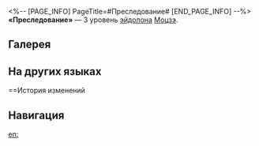 <%-- [PAGE_INFO]
PageTitle=#Преследование#
[END_PAGE_INFO] --%>
{{Эйдолон Инфобокс
|Название         = Преследование
|Изображение      = Эйдолон Преследование.png
|Персонаж         = Моцзэ
|Уровень          = 3
|Длительность     = 
|Описание         = Уровень сверхспособности повышается на 2, максимальный уровень - 15. Уровень таланта повышается на 2, максимальный уровень - 15.
|Свойство1        = 
|Масштабирование1 = 
}}
'''«Преследование»''' — 3 уровень [[эйдолон]]а [[Моцзэ]].

==Галерея==
{{Галерея|position=left|captionalign=center
|Персонаж Моцзэ Эйдолон 3.png|Осколок Эйдолона
}}

==На других языках==
{{На других языках
|en   = Deathchaser
|zhs  = 追奔
|zht  = 追奔
|ja   = {{Rubi|追撃|ついげき}}
|ko   = 추격
|es   = Persecución
|fr   = Justicier implacable
|ru   = Преследование
|th   = Deathchaser
|vi   = Truy Đuổi
|de   = Verfolger
|id   = Deathchaser
|pt   = Perseguidor da Morte
}}

==История изменений
{{История изменений|3.5}}

==Навигация==
{{Навык Навбокс|Моцзэ}}

[[en:]]